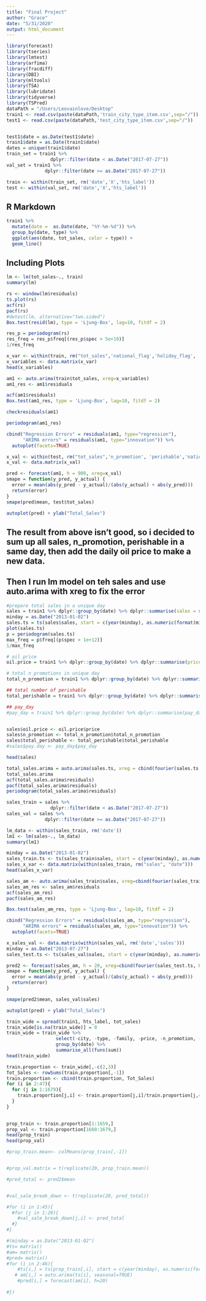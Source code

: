 ```yaml
---
title: "Final Project"
author: "Grace"
date: "5/31/2020"
output: html_document
---
```


```r
library(forecast)
library(tseries)
library(lmtest)
library(arfima)
library(fracdiff)
library(DBI)
library(mltools)
library(TSA)
library(lubridate)
library(tidyverse)
library(TSPred)
dataPath = "/Users/Leovainlove/Desktop"
train1 <- read.csv(paste(dataPath,'train_city_type_item.csv',sep="/"))
test1 <- read.csv(paste(dataPath,'test_city_type_item.csv',sep="/"))



```

```r
test1$date = as.Date(test1$date)
train1$date = as.Date(train1$date)
dates = unique(train1$date)
train_set = train1 %>%
                dplyr::filter(date < as.Date("2017-07-27"))
val_set = train1 %>%
              dplyr::filter(date >= as.Date("2017-07-27"))

train <- within(train_set, rm('date','X','hts_label'))
test <- within(val_set, rm('date','X','hts_label'))
```

## R Markdown
```r
train1 %>%
  mutate(date =  as.Date(date, "%Y-%m-%d")) %>%
  group_by(date, type) %>%
  ggplot(aes(date, tot_sales, color = type)) +
  geom_line()
```


## Including Plots


```r
lm <- lm(tot_sales~., train)
summary(lm)
```



```r
rs <- window(lm$residuals)
ts.plot(rs)
acf(rs)
pacf(rs)
#dwtest(lm, alternative="two.sided")
Box.test(resid(lm), type = 'Ljung-Box', lag=10, fitdf = 2)
```


```r
res_p = periodogram(rs)
res_freq = res_p$freq[(res_p$spec > 5e+10)]
1/res_freq
```



```r
x_var <- within(train, rm("tot_sales",'national_flag','holiday_flag', 'n_promotion', 'perishable','pay.day_flag'))
x_variables <- data.matrix(x_var)
head(x_variables)
```

```r
am1 <- auto.arima(train$tot_sales, xreg=x_variables)
am1_res <- am1$residuals
```




```r
acf(am1$residuals)
Box.test(am1_res, type = 'Ljung-Box', lag=10, fitdf = 2)
```
```r
checkresiduals(am1)
```

```r
periodogram(am1_res)
```

```r
cbind("Regression Errors" = residuals(am1, type="regression"),
      "ARIMA errors" = residuals(am1, type="innovation")) %>%
  autoplot(facets=TRUE)
```



```r
x_val <- within(test, rm("tot_sales",'n_promotion', 'perishable','national_flag','holiday_flag','pay.day_flag'))
x_val <- data.matrix(x_val)
```




```r
pred <- forecast(am1, h = 900, xreg=x_val)
smape = function(y_pred, y_actual) {
  error = mean(abs(y_pred - y_actual)/(abs(y_actual) + abs(y_pred)))
  return(error)
}
smape(pred$mean, test$tot_sales)

autoplot(pred) + ylab("Total_Sales")
```
## The result from above isn't good, so i decided to sum up all sales, n_promotion, perishable in a same day, then add the daily oil price to make a new data. 
## Then I run lm model on teh sales and use auto.arima with xreg to fix the error
```r
#prepare total sales in a unique day
sales = train1 %>% dplyr::group_by(date) %>% dplyr::summarise(sales = sum(tot_sales))
minday = as.Date("2013-01-02")
sales.ts = ts(sales$sales, start = c(year(minday), as.numeric(format(minday, "%j"))), freq = 365)
plot(sales.ts)
p = periodogram(sales.ts)
max_freq = p$freq[(p$spec > 1e+12)]
1/max_freq

# oil price
oil.price = train1 %>% dplyr::group_by(date) %>% dplyr::summarise(price = mean(price))

# total n_promotions in unique day
total_n_promotion = train1 %>% dplyr::group_by(date) %>% dplyr::summarise(total_n_promotion =sum(n_promotion))

## total number of perishable 
total_perishable = train1 %>% dplyr::group_by(date) %>% dplyr::summarise(total_perishable = sum(perishable))

## pay_day
#pay_day = train1 %>% dplyr::group_by(date) %>% dplyr::summarise(pay_day =sum(pay.day_flag))


sales$oil.price <- oil.price$price
sales$n_promotion <- total_n_promotion$total_n_promotion
sales$total_perishable <- total_perishable$total_perishable
#sales$pay.day <- pay_day$pay_day

head(sales)

```

```r
total_sales.arima = auto.arima(sales.ts, xreg = cbind(fourier(sales.ts, K=5), oil.price$price), seasonal = T)
total_sales.arima
acf(total_sales.arima$residuals)
pacf(total_sales.arima$residuals)
periodogram(total_sales.arima$residuals)
```

```r
sales_train = sales %>%
                dplyr::filter(date < as.Date("2017-07-27"))
sales_val = sales %>%
              dplyr::filter(date >= as.Date("2017-07-27"))
```


```r
lm_data <- within(sales_train, rm('date'))
lm1 <- lm(sales~., lm_data)
summary(lm1)
```

```r
minday = as.Date("2013-01-02")
sales_train.ts <- ts(sales_train$sales, start = c(year(minday), as.numeric(format(minday, "%j"))), freq = 365)
sales_x_var <- data.matrix(within(sales_train, rm("sales", "date")))
head(sales_x_var)
```

```r
sales_am <- auto.arima(sales_train$sales, xreg=cbind(fourier(sales_train.ts, K=5), sales_x_var))
sales_am_res <- sales_am$residuals
acf(sales_am_res)
pacf(sales_am_res)

```

```r
Box.test(sales_am_res, type = 'Ljung-Box', lag=10, fitdf = 2)
```

```r
cbind("Regression Errors" = residuals(sales_am, type="regression"),
      "ARIMA errors" = residuals(sales_am, type="innovation")) %>%
  autoplot(facets=TRUE)
```

```r
x_sales_val <- data.matrix(within(sales_val, rm('date','sales')))
minday = as.Date("2013-07-27")
sales_test.ts <- ts(sales_val$sales, start = c(year(minday), as.numeric(format(minday, "%j"))), freq = 365)
```


```r
pred2 <- forecast(sales_am, h = 20, xreg=cbind(fourier(sales_test.ts, K=5), x_sales_val))
smape = function(y_pred, y_actual) {
  error = mean(abs(y_pred - y_actual)/(abs(y_actual) + abs(y_pred)))
  return(error)
}

smape(pred2$mean, sales_val$sales)

autoplot(pred) + ylab("Total_Sales")
```
```r
train_wide = spread(train1, hts_label, tot_sales)
train_wide[is.na(train_wide)] = 0
train_wide = train_wide %>%
                  select(-city, -type, -family, -price, -n_promotion, -perishable, -national_flag, -pay.day_flag) %>%
                  group_by(date) %>%
                  summarise_all(funs(sum))
head(train_wide)
```


```r
train.proportion <- train_wide[,-c(2,3)]
Tot_Sales <- rowSums(train.proportion[,-1])
train.proportion <- cbind(train.proportion, Tot_Sales)
for (i in 2:47){
  for (j in 1:1679){
    train.proportion[j,i] <- train.proportion[j,i]/train.proportion[j,47]
  }
}
  
```



```r
prop_train <- train.proportion[1:1659,]
prop_val <- train.proportion[1660:1679,]
head(prop_train)
head(prop_val)
```

```r
#prop_train.mean<- colMeans(prop_train[,-1])


#prop_val.matrix = t(replicate(20, prop_train.mean))

#pred_total <- pred2$mean


#val_sale_break_down <- t(replicate(20, pred_total))

#for (i in 1:45){
  #for (j in 1:20){
    #val_sale_break_down[j,i] <- pred_total
  #}
#}
```



```r
#(minday = as.Date("2013-01-02")
#ts= matrix()
#am= matrix()
#pred= matrix()
#for (i in 2:46){
    #ts[i,] = ts(prop_train[,i], start = c(year(minday), as.numeric(format(minday, "%j"))), freq = 365)
   # am[i,] = auto.arima(ts[i], seasonal=TRUE)
    #pred[i,] = forecast(am[i], h=20)
    
#})


```

